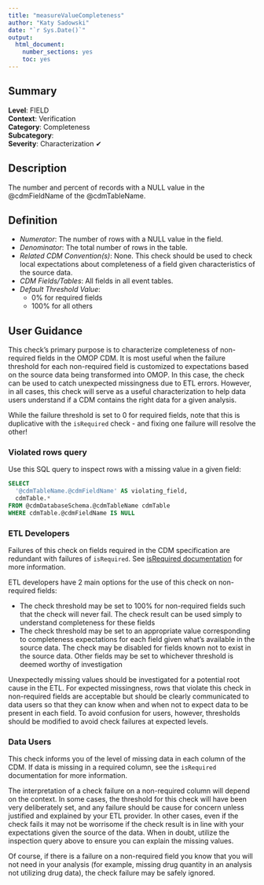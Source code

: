 ```yaml
---
title: "measureValueCompleteness"
author: "Katy Sadowski"
date: "`r Sys.Date()`"
output:
  html_document:
    number_sections: yes
    toc: yes
---
```


## Summary

**Level**: FIELD\
**Context**: Verification\
**Category**: Completeness\
**Subcategory**: \
**Severity**: Characterization &#10004;


## Description
The number and percent of records with a NULL value in the @cdmFieldName of the @cdmTableName.


## Definition

- *Numerator*: The number of rows with a NULL value in the field. 
- *Denominator*: The total number of rows in the table. 
- *Related CDM Convention(s)*: None. This check should be used to check local expectations about completeness of a field given characteristics of the source data. 
- *CDM Fields/Tables*: All fields in all event tables. 
- *Default Threshold Value*:
  - 0% for required fields
  - 100% for all others


## User Guidance
This check’s primary purpose is to characterize completeness of non-required fields in the OMOP CDM.  It is most useful when the failure threshold for each non-required field is customized to expectations based on the source data being transformed into OMOP.  In this case, the check can be used to catch unexpected missingness due to ETL errors.  However, in all cases, this check will serve as a useful characterization to help data users understand if a CDM contains the right data for a given analysis. 

While the failure threshold is set to 0 for required fields, note that this is duplicative with the `isRequired` check - and fixing one failure will resolve the other!

### Violated rows query
Use this SQL query to inspect rows with a missing value in a given field:

```sql
SELECT  
  '@cdmTableName.@cdmFieldName' AS violating_field,  
  cdmTable.*  
FROM @cdmDatabaseSchema.@cdmTableName cdmTable		 
WHERE cdmTable.@cdmFieldName IS NULL 
```

### ETL Developers
Failures of this check on fields required in the CDM specification are redundant with failures of `isRequired`.  See [isRequired documentation](isRequired.html) for more information. 

ETL developers have 2 main options for the use of this check on non-required fields: 

- The check threshold may be set to 100% for non-required fields such that the check will never fail.  The check result can be used simply to understand completeness for these fields 
- The check threshold may be set to an appropriate value corresponding to completeness expectations for each field given what’s available in the source data.  The check may be disabled for fields known not to exist in the source data.  Other fields may be set to whichever threshold is deemed worthy of investigation 

Unexpectedly missing values should be investigated for a potential root cause in the ETL.  For expected missingness, rows that violate this check in non-required fields are acceptable but should be clearly communicated to data users so that they can know when and when not to expect data to be present in each field.  To avoid confusion for users, however, thresholds should be modified to avoid check failures at expected levels. 

### Data Users
This check informs you of the level of missing data in each column of the CDM.  If data is missing in a required column, see the `isRequired` documentation for more information. 

The interpretation of a check failure on a non-required column will depend on the context.  In some cases, the threshold for this check will have been very deliberately set, and any failure should be cause for concern unless justified and explained by your ETL provider.  In other cases, even if the check fails it may not be worrisome if the check result is in line with your expectations given the source of the data.  When in doubt, utilize the inspection query above to ensure you can explain the missing values. 

Of course, if there is a failure on a non-required field you know that you will not need in your analysis (for example, missing drug quantity in an analysis not utilizing drug data), the check failure may be safely ignored. 
